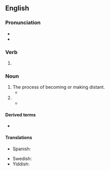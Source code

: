 ==English==

===Pronunciation===
* {{IPA|en|/ˈdɪstənsɪŋ/}}
* {{audio|en|En-us-distancing.ogg|Audio (US)}}

===Verb===
{{head|en|verb form}}

# {{present participle of|en|distance|nocat=1}}

===Noun===
{{en-noun}}

# The process of becoming or making distant.
#* {{quote-journal|en|date=April 13, 2008|author=Dave Itzkoff|title=Bob Dylan Finally Gets His Pulitzer. His What?|work=New York Times|url=http://www.nytimes.com/2008/04/13/weekinreview/13Itzkoff.html
|passage=If you were apprehensive, you were in the good company of Dylan aficionados still grappling with the trickster mystique of the 66-year-old singer-songwriter who see the Pulitzer as another chapter in his complicated history with the establishment, an ongoing dance of '''distancings''' and détentes.}}
# {{short for|en|social distancing}}
#* {{quote-journal|1=en|date=24 Jan 2021|journal=Global Health Promotion|author=Kristine Sørensen et al.|title=Rebranding social distancing to physical distancing: calling for a change in the health promotion vocabulary to enhance clear communication during a pandemic|url=https://journals.sagepub.com/doi/10.1177/1757975920986126|text=As of today, the rationale for deploying the '''distancing''' measure in public is that COVID-19 spreads through means such as touching, coughing and sneezing.}}

====Derived terms====
* {{l|en|social distancing}}

====Translations====
{{trans-top|becoming or making distant}}
* Spanish: {{t+|es|distanciamiento}}
{{trans-mid}}
* Swedish: {{t+|sv|distansering|c}}
* Yiddish: {{t|yi|דיסטאַנצירונג|f}}
{{trans-bottom}}